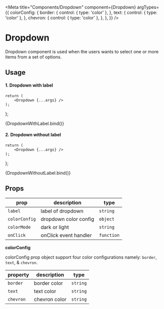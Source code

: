 
<Meta
    title="Components/Dropdown"
    component={Dropdown}
    argTypes={{
        colorConfig: {
            border: {
                control: { type: 'color' },
            },
            text: {
                control: { type: 'color' },
            },
            chevron: {
                control: { type: 'color' },
            },
        },
    }}
/>

# Dropdown

Dropdown component is used when the users wants to select one or more items from a set of options.

## Usage

#### 1. Dropdown with label

    return (
        <Dropdown {...args} />
    );
};

<Canvas>
    <Story
        name="Dropdown with label"
        args={{
            colorConfig: colorGuide.lightComponents.dropdown.withLabel,
            label: 'Test'
        }}
    >
        {DropdownWithLabel.bind()}
    </Story>
</Canvas>

#### 2. Dropdown without label

    return (
        <Dropdown {...args} />
    );
};

<Canvas>
    <Story
        name="Dropdown without label"
        args={{
            colorConfig: colorGuide.lightComponents.dropdown.withoutLabel,
        }}
    >
        {DropdownWithoutLabel.bind()}
    </Story>
</Canvas>

## Props

<div style={{overflowX: 'auto'}}>

| prop           | description                       | type       |
| -------------- | --------------------------------- | ---------- |
| `label`        | label of dropdown                 | `string`   |
| `colorConfig`  | dropdown color config             | `object`   |
| `colorMode`    | dark or light                     | `string`   |
| `onClick`      | onClick event handler             | `function` |

</div>

**colorConfig**

colorConfig prop object support four color configurations namely: `border`, `text`, & `chevron`.

<div style={{overflowX: 'auto'}}>

| property        | description               | type     |
| --------------- | ------------------------- | -------- |
| `border`        | border color              | `string` |
| `text`          | text color                | `string` |
| `chevron`       | chevron color             | `string` |

</div>